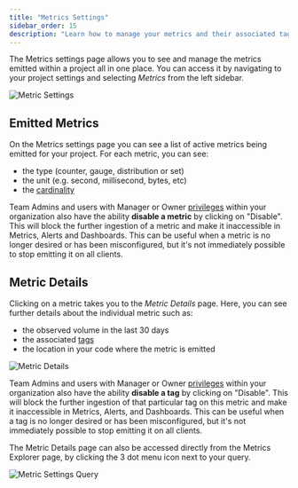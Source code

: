 ```yaml
---
title: "Metrics Settings"
sidebar_order: 15
description: "Learn how to manage your metrics and their associated tags directly in Sentry."
---
```


<Include name="feature-stage-beta-metrics.mdx" />

<Include name="metrics-api-change.mdx" />

The Metrics settings page allows you to see and manage the metrics emitted within a project all in one place. You can access it by navigating to your project settings and selecting *Metrics* from the left sidebar.

![Metric Settings](img/metric-settings.png)

## Emitted Metrics

On the Metrics settings page you can see a list of active metrics being emitted for your project. For each metric, you can see:
- the type (counter, gauge, distribution or set)
- the unit (e.g. second, millisecond, bytes, etc)
- the [cardinality](/product/metrics/#cardinality)

Team Admins and users with Manager or Owner [privileges](/organization/membership/) within your organization also have the ability **disable a metric** by clicking on "Disable". This will block the further ingestion of a metric and make it inaccessible in Metrics, Alerts and Dashboards. This can be useful when a metric is no longer desired or has been misconfigured, but it's not immediately possible to stop emitting it on all clients.

## Metric Details

Clicking on a metric takes you to the *Metric Details* page. Here, you can see further details about the individual metric such as:
- the observed volume in the last 30 days
- the associated [tags](/product/metrics/#augmenting-metrics-with-tags)
- the location in your code where the metric is emitted

![Metric Details](img/metric-details.png)

Team Admins and users with Manager or Owner [privileges](/organization/membership/) within your organization also have the ability **disable a tag** by clicking on "Disable". This will block the further ingestion of that particular tag on this metric and make it inaccessible in Metrics, Alerts, and Dashboards. This can be useful when a tag is no longer desired or has been misconfigured, but it's not immediately possible to stop emitting it on all clients.

The Metric Details page can also be accessed directly from the Metrics Explorer page, by clicking the 3 dot menu icon next to your query.

![Metric Settings Query](img/metric-settings-query.png)
